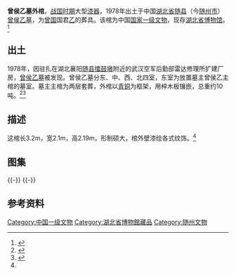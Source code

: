 {{禁止出国(境)展览文物 |
图片 = [[File:曾侯乙墓外棺，2014-04-06_01.jpg|260px]]|
名称 = 曾侯乙墓外棺 |
时代 = [[战国|战国]] |
出土 = [[湖北省|湖北省]][[随县|随县]]（1978年）|
现藏 = [[湖北省博物馆|湖北省博物馆]] |
登录 = 2002年 |
}}

'''曾侯乙墓外棺'''，[[战国时期|战国时期]]大型[[漆器|漆器]]，1978年出土于中国[[湖北省|湖北省]][[随县|随县]]（今[[随州市|随州市]]）[[曾侯乙墓|曾侯乙墓]]，为[[曾国_(姬姓)|曾国]]国君[[曾侯乙|乙]]的葬具。该棺为中国[[国家一级文物|国家一级文物]]，现存[[湖北省博物馆|湖北省博物馆]]。<ref name=guot>{{Citeweb |title=曾侯乙墓外棺 |url=http://www.nlc.gov.cn/newgtkj/hxyz/qt/201109/t20110920_51384.htm |publisher=国图空间 |access-date=2015-04-16 |archive-url=https://web.archive.org/web/20160304202735/http://www.nlc.gov.cn/newgtkj/hxyz/qt/201109/t20110920_51384.htm |archive-date=2016-03-04 |dead-url=yes }}</ref>

== 出土 ==
1978年，因驻扎在湖北襄阳[[随县|随县]][[擂鼓墩|擂鼓墩]]附近的武汉空军后勤部雷达修理所扩建厂房，[[曾侯乙墓|曾侯乙墓]]被发现。曾侯乙墓分东、中、西、北四室，东室为放置墓主曾侯乙主棺的墓室。墓主主棺为两层套葬，外棺以[[青铜|青铜]]为框架，用梓木板镶嵌，总重约10吨。<ref>{{Citeweb |title=谭维四·揭秘曾侯乙墓 |url=http://jishi.cntv.cn/explore/gumufaxianzhe/classpage/video/20100202/101003.shtml |publisher=中国网络电视台 |access-date=2015-04-16 |archive-date=2019-06-10 |archive-url=https://web.archive.org/web/20190610164908/http://jishi.cntv.cn/explore/gumufaxianzhe/classpage/video/20100202/101003.shtml |dead-url=no }}</ref><ref>{{Citeweb|title=曾侯乙墓|url=http://js.e21.cn/zpsc/upload_file/2/2008/07/28/20080728145236_1366285020/%D7%F7%C6%B7/ljbz/ljbz02.htm|publisher=竞赛网|access-date=2015-04-16|archive-date=2016-03-05|archive-url=https://web.archive.org/web/20160305183720/http://js.e21.cn/zpsc/upload_file/2/2008/07/28/20080728145236_1366285020/%D7%F7%C6%B7/ljbz/ljbz02.htm|dead-url=yes}}</ref>

== 描述 ==
这棺长3.2m，宽2.1m，高2.19m，形制硕大，棺外壁漆绘各式纹饰。<ref name=guot/>

== 图集 ==
{{multiple image
| align  = left
| image1 = 曾侯乙墓外棺，2014-04-06 02.jpg
| width1 = 225
| caption1 = 局部
| image2 = 曾侯乙墓外棺，2014-04-06 03.jpg
| width2 = 100
| caption2 = 侧视
| image3 = 曾侯乙墓外棺，2014-04-06 04.jpg
| width3 = 100
| caption3 = 局部
| image4 = 曾侯乙墓外棺，2014-04-06 05.jpg
| width4 = 225
| caption4 = 正视
| image5 = 曾侯乙墓外棺，2014-04-06 06.jpg
| width5 = 225
| caption5 = 正视
| image6 = 曾侯乙墓外棺，2014-04-06 07.jpg
| width6 = 225
| caption6 = 局部
}}
{{-}}
{{multiple image
| align  = left
| image1 = 曾侯乙墓外棺，2014-04-06 08.jpg
| width1 = 100
| caption1 = 局部
| image2 = 曾侯乙墓外棺，2014-04-06 09.jpg
| width2 = 100
| caption2 = 侧视
| image3 = 曾侯乙墓外棺，2014-04-06 09.jpg
| width3 = 100
| caption3 = 局部
}}
{{-}}

== 参考资料 ==
{{reflist}}

{{禁止出境展览文物索引}}

[[Category:中国一级文物|Category:中国一级文物]]
[[Category:湖北省博物館藏品|Category:湖北省博物館藏品]]
[[Category:随州文物|Category:随州文物]]